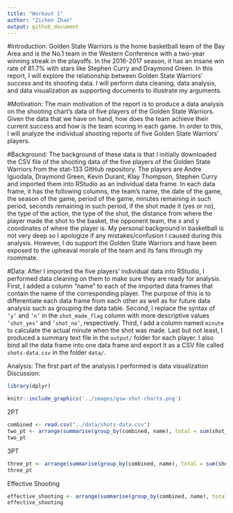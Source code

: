 ```yaml
---
title: "Workout 1"
author: "Zichen Zhao"
output: github_document
---
```


#Introduction:
Golden State Warriors is the home basketball team of the Bay Area and is the No.1 team in the Western Conference with a two-year winning streak in the playoffs. In the 2016-2017 season, it has an insane win rate of 81.7% with stars like Stephen Curry and Draymond Green. In this report, I will explore the relationship between Golden State Warriors’ success and its shooting data. I will perform data cleaning, data analysis, and data visualization as supporting documents to illustrate my arguments.

#Motivation:
	The main motivation of the report is to produce a data analysis on the shooting chart's data of five players of the Golden State Warriors. Given the data that we have on hand, how does the team achieve their current success and how is the team scoring in each game. In order to this, I will analyze the individual shooting reports of five Golden State Warriors’ players.

#Background:
	The background of these data is that I initially downloaded the CSV file of the shooting data of the five players of the Golden State Warriors from the stat-133 GitHub repository. The players are Andre Iguodala, Draymond Green, Kevin Durant, Klay Thompson, Stephen Curry and imported them into RStudio as an individual data frame. In each data frame, it has the following columns, the team’s name, the date of the game, the season of the game, period of the game, minutes remaining in such period, seconds remaining in such period, if the shot made it (yes or no), the type of the action, the type of the shot, the distance from where the player made the shot to the basket, the opponent team, the x and y coordinates of where the player is.
	My personal background in basketball is not very deep so I apologize if any mistakes/confusion I caused during this analysis. However, I do support the Golden State Warriors and have been exposed to the upheaval morale of the team and its fans through my roommate.

#Data:
After I imported the five players’ individual data into RStudio, I performed data cleaning on them to make sure they are ready for analysis. First, I added a column “name” to each of the imported data frames that contain the name of the corresponding player. The purpose of this is to differentiate each data frame from each other as well as for future data analysis such as grouping the data table. Second, I replace the syntax of `‘y’` and `‘n’` in the `shot_made_flag` column with more descriptive values `’shot_yes’` and `’shot_no’`, respectively. Third, I add a column named `minute` to calculate the actual minute when the shot was made. Last but not least, I produced a summary text file in the `output/` folder for each player. I also bind all the data frame into one data frame and export it as a CSV file called `shots-data.csv` in the folder `data/`.

Analysis:
	The first part of the analysis I performed is data visualization
Discussion:

```r
library(dplyr)
```

```r
knitr::include_graphics('../images/gsw-shot-charts.png')
```
2PT
```r
combined <- read.csv("../data/shots-data.csv")
two_pt <- arrange(summarise(group_by(combined, name), total = sum(shot_type == "2PT Field Goal"), made = sum(shot_type =='2PT Field Goal' & shot_made_flag == 'shot_yes'), perc_made = made/total),desc(perc_made))
two_pt
```
3PT
```r
three_pt <- arrange(summarise(group_by(combined, name), total = sum(shot_type == "3PT Field Goal"), made = sum(shot_type =='3PT Field Goal' & shot_made_flag == 'shot_yes'), perc_made = made/total),desc(perc_made))
three_pt
```
Effective Shooting
```r
effective_shooting <- arrange(summarise(group_by(combined, name), total = length(shot_type), made = sum(shot_made_flag == 'shot_yes'), perc_made = made/total),desc(perc_made))
effective_shooting
```


